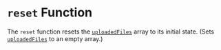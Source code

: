 # `reset` Function

The `reset` function resets the [`uploadedFiles`](uploadedFiles) array to its initial state. (Sets [`uploadedFiles`](uploadedFiles) to an empty array.)

